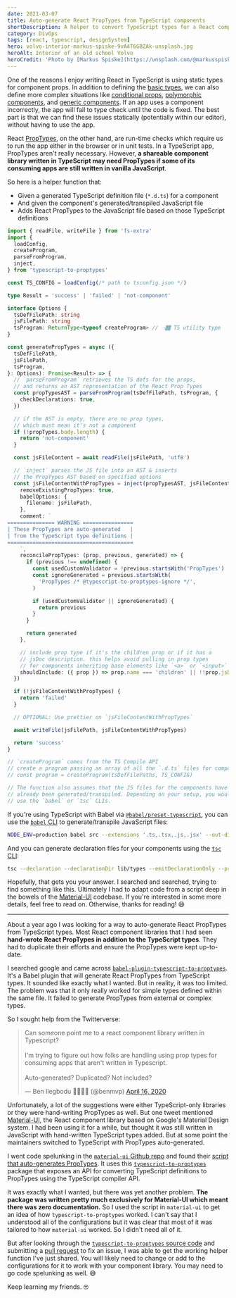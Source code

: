 ```yaml
---
date: 2021-03-07
title: Auto-generate React PropTypes from TypeScript components
shortDescription: A helper to convert TypeScript types for a React component library into PropTypes for legacy JavaScript apps
category: DivOps
tags: [react, typescript, designSystem]
hero: volvo-interior-markus-spiske-9vA4T6GBZAk-unsplash.jpg
heroAlt: Interior of an old school Volvo
heroCredit: 'Photo by [Markus Spiske](https://unsplash.com/@markusspiske)'
---
```


One of the reasons I enjoy writing React in TypeScript is using static types for component props. In addition to defining the [basic types](/blog/react-prop-types-with-typescript/), we can also define more complex situations like [conditional props](/blog/conditional-react-props-typescript/), [polymorphic components](/blog/polymorphic-react-components-typescript/), and [generic components](/blog/generic-react-components-typescript/). If an app uses a component incorrectly, the app will fail to type check until the code is fixed. The best part is that we can find these issues statically (potentially within our editor), without having to use the app.

React [PropTypes](https://reactjs.org/docs/typechecking-with-proptypes.html), on the other hand, are run-time checks which require us to run the app either in the browser or in unit tests. In a TypeScript app, PropTypes aren't really necessary. However, **a shareable component library written in TypeScript may need PropTypes if some of its consuming apps are still written in vanilla JavaScript**.

So here is a helper function that:

- Given a generated TypeScript definition file (`*.d.ts`) for a component
- And given the component's generated/transpiled JavaScript file
- Adds React PropTypes to the JavaScript file based on those TypeScript definitions

```typescript
import { readFile, writeFile } from 'fs-extra'
import {
  loadConfig,
  createProgram,
  parseFromProgram,
  inject,
} from 'typescript-to-proptypes'

const TS_CONFIG = loadConfig(/* path to tsconfig.json */)

type Result = 'success' | 'failed' | 'not-component'

interface Options {
  tsDefFilePath: string
  jsFilePath: string
  tsProgram: ReturnType<typeof createProgram> // 👈🏾 TS utility type
}

const generatePropTypes = async ({
  tsDefFilePath,
  jsFilePath,
  tsProgram,
}: Options): Promise<Result> => {
  // `parseFromProgram` retrieves the TS defs for the props,
  // and returns an AST representation of the React Prop Types
  const propTypesAST = parseFromProgram(tsDefFilePath, tsProgram, {
    checkDeclarations: true,
  })

  // if the AST is empty, there are no prop types,
  // which must mean it's not a component
  if (!propTypes.body.length) {
    return 'not-component'
  }

  const jsFileContent = await readFile(jsFilePath, 'utf8')

  // `inject` parses the JS file into an AST & inserts
  // the PropTypes AST based on specified options
  const jsFileContentWithPropTypes = inject(propTypesAST, jsFileContent, {
    removeExistingPropTypes: true,
    babelOptions: {
      filename: jsFilePath,
    },
    comment: `
=============== WARNING ================
| These PropTypes are auto-generated   |
| from the TypeScript type definitions |
========================================
    `,
    reconcilePropTypes: (prop, previous, generated) => {
      if (previous !== undefined) {
        const usedCustomValidator = !previous.startsWith('PropTypes')
        const ignoreGenerated = previous.startsWith(
          'PropTypes /* @typescript-to-proptypes-ignore */',
        )

        if (usedCustomValidator || ignoreGenerated) {
          return previous
        }
      }

      return generated
    },

    // include prop type if it's the children prop or if it has a
    // jsDoc description. this helps avoid pulling in prop types
    // for components inheriting base elements like `<a>` or `<input>`
    shouldInclude: ({ prop }) => prop.name === 'children' || !!prop.jsDoc,
  })

  if (!jsFileContentWithPropTypes) {
    return 'failed'
  }

  // OPTIONAL: Use prettier on `jsFileContentWithPropTypes`

  await writeFile(jsFilePath, jsFileContentWithPropTypes)

  return 'success'
}

// `createProgram` comes from the TS Compile API
// create a program passing an array of all the `.d.ts` files for components
// const program = createProgram(tsDefFilePaths, TS_CONFIG)

// The function also assumes that the JS files for the components have
// already been generated/transpiled. Depending on your setup, you would
// use the `babel` or `tsc` CLIs.
```

If you're using TypeScript with Babel via [`@babel/preset-typescript`](https://babeljs.io/docs/en/babel-preset-typescript), you can use the [`babel` CLI](https://babeljs.io/docs/en/babel-cli) to generate/transpile JavaScript files:

```bash
NODE_ENV=production babel src --extensions '.ts,.tsx,.js,.jsx' --out-dir lib
```

And you can generate declaration files for your components using the [`tsc` CLI](https://www.typescriptlang.org/docs/handbook/compiler-options.html):

```bash
tsc --declaration --declarationDir lib/types --emitDeclarationOnly --project tsconfig.json
```

Hopefully, that gets you your answer. I searched and searched, trying to find something like this. Ultimately I had to adapt code from a script deep in the bowels of the [Material-UI](https://material-ui.com/) codebase. If you're interested in some more details, feel free to read on. Otherwise, thanks for reading! 😄

---

About a year ago I was looking for a way to auto-generate React PropTypes from TypeScript types. Most React component libraries that I had seen **hand-wrote React PropTypes in addition to the TypeScript types**. They had to duplicate their efforts and ensure the PropTypes were kept up-to-date.

I searched google and came across [`babel-plugin-typescript-to-proptypes`](https://github.com/milesj/babel-plugin-typescript-to-proptypes). It's a Babel plugin that will generate React PropTypes from TypeScript types. It sounded like exactly what I wanted. But in reality, it was too limited. The problem was that it only really worked for simple types defined within the same file. It failed to generate PropTypes from external or complex types.

So I sought help from the Twitterverse:

<blockquote class="twitter-tweet"><p lang="en" dir="ltr">Can someone point me to a react component library written in Typescript?<br /><br />I&#39;m trying to figure out how folks are handling using prop types for consuming apps that aren&#39;t written in Typescript.<br /><br />Auto-generated? Duplicated? Not included?</p>&mdash; Ben Ilegbodu 🏀👨🏾‍💻 (@benmvp) <a href="https://twitter.com/benmvp/status/1250582826874880000?ref_src=twsrc%5Etfw">April 16, 2020</a></blockquote>

Unfortunately, a lot of the suggestions were either TypeScript-only libraries or they were hand-writing PropTypes as well. But one tweet mentioned [Material-UI](https://material-ui.com/), the React component library based on Google's Material Design system. I had been using it for a while, but thought it was still written in JavaScript with hand-written TypeScript types added. But at some point the maintainers switched to TypeScript with PropTypes auto-generated.

I went code spelunking in the [`material-ui` Github repo](https://github.com/mui-org/material-ui) and found their [script that auto-generates PropTypes](https://github.com/mui-org/material-ui/blob/9c30277169ddec998b41ba1a5c3f9c76621f1bb1/scripts/generateProptypes.ts). It uses this [`typescript-to-proptypes`](https://github.com/merceyz/typescript-to-proptypes) package that exposes an API for converting TypeScript definitions to PropTypes using the TypeScript compiler API.

It was exactly what I wanted, but there was yet another problem. **The package was written pretty much exclusively for Material-UI which meant there was zero documentation.** So I used the script in `material-ui` to get an idea of how `typescript-to-proptypes` worked. I can't say that I understood all of the configurations but it was clear that most of it was tailored to how `material-ui` worked. So I didn't need all of it.

But after looking through the [`typescript-to-proptypes` source code](https://github.com/merceyz/typescript-to-proptypes/blob/master/src/injector.ts) and submitting a [pull request](https://github.com/merceyz/typescript-to-proptypes/pull/29) to fix an issue, I was able to get the working helper function I've just shared. You will likely need to change or add to the configurations for it to work with your component library. You may need to go code spelunking as well. 😅

Keep learning my friends. 🤓
